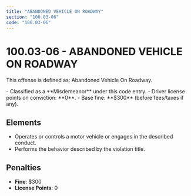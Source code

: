 ```yaml
---
title: "ABANDONED VEHICLE ON ROADWAY"
section: "100.03-06"
code: "100.03-06"
---
```





# 100.03-06 - ABANDONED VEHICLE ON ROADWAY

This offense is defined as: Abandoned Vehicle On Roadway.

<Aside type="caution" title="Charge Type: Misdemeanor">
- Classified as a **Misdemeanor** under this code entry.
- Driver license points on conviction: **0**.
- Base fine: **$300** (before fees/taxes if any).
</Aside>

## Elements
- Operates or controls a motor vehicle or engages in the described conduct.
- Performs the behavior described by the violation title.

## Penalties
- **Fine**: $300
- **License Points**: 0
